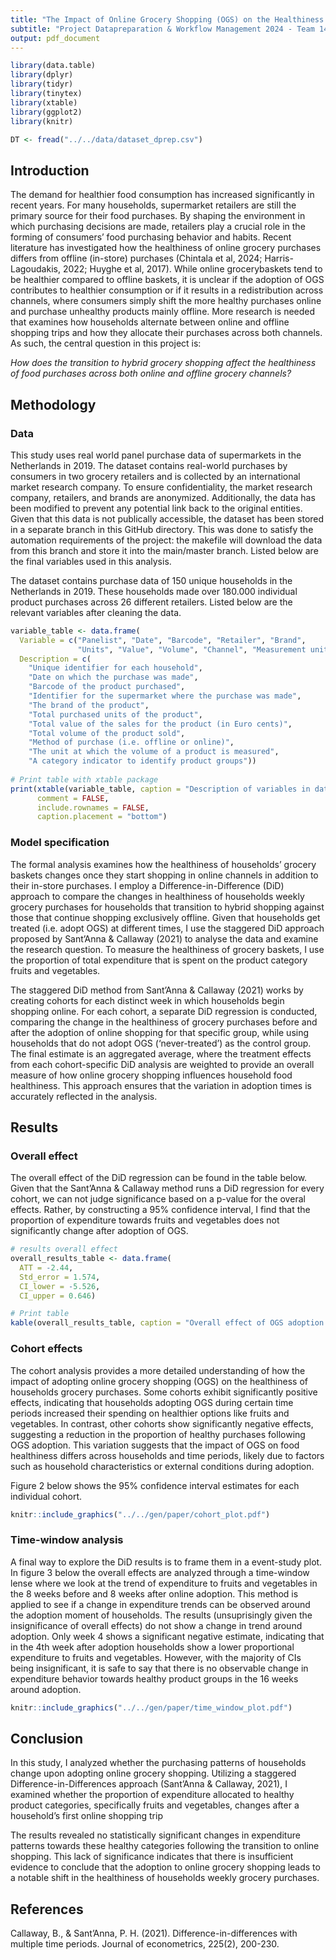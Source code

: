```yaml
---
title: "The Impact of Online Grocery Shopping (OGS) on the Healthiness of Households’ Food Purchases"
subtitle: "Project Datapreparation & Workflow Management 2024 - Team 14"
output: pdf_document
---
```



```r
library(data.table)
library(dplyr)
library(tidyr)
library(tinytex)
library(xtable)
library(ggplot2)
library(knitr)
```

```r

DT <- fread("../../data/dataset_dprep.csv")
```

## Introduction

The demand for healthier food consumption has increased significantly in recent years. For many households, supermarket retailers are still the primary source for their food purchases. By shaping the environment in
which purchasing decisions are made, retailers play a crucial role in the forming of consumers’ food purchasing
behavior and habits. Recent literature has investigated how the healthiness of online grocery purchases differs from offline (in-store) purchases (Chintala et al, 2024; Harris-Lagoudakis, 2022; Huyghe et al, 2017).
While online grocerybaskets tend to be healthier compared to offline baskets, it is unclear if the adoption of OGS contributes to
healthier consumption or if it results in a redistribution across channels, where consumers simply shift the
more healthy purchases online and purchase unhealthy products mainly offline. More research is needed that
examines how households alternate between online and offline shopping trips and how they allocate their purchases across both channels. As such, the central question in this project is:

*How does the transition to hybrid grocery shopping affect the healthiness of food purchases across both online and offline grocery channels?*

## Methodology

### Data

This study uses real world panel purchase data of supermarkets in the Netherlands in 2019. The dataset contains real-world purchases by consumers in two grocery retailers and is collected by an international market research company. To ensure confidentiality, the market research company, retailers, and brands are anonymized. Additionally, the data has been modified to prevent any potential link back to the original entities. Given that this data is not publically accessible, the dataset has been stored in a separate branch in this GitHub directory. This was done to satisfy the automation requirements of the project: the makefile will download the data from this branch and store it into the main/master branch. Listed below are the final variables used in this analysis.

The dataset contains purchase data of 150 unique households in the Netherlands in 2019. These households made over 180.000 individual product purchases across 26 different retailers. Listed below are the relevant variables after cleaning the data.

```r
variable_table <- data.frame(
  Variable = c("Panelist", "Date", "Barcode", "Retailer", "Brand", 
               "Units", "Value", "Volume", "Channel", "Measurement unit", "Segment"),
  Description = c(
    "Unique identifier for each household",
    "Date on which the purchase was made",
    "Barcode of the product purchased",
    "Identifier for the supermarket where the purchase was made",
    "The brand of the product",
    "Total purchased units of the product",
    "Total value of the sales for the product (in Euro cents)",
    "Total volume of the product sold",
    "Method of purchase (i.e. offline or online)",
    "The unit at which the volume of a product is measured",
    "A category indicator to identify product groups"))
    
# Print table with xtable package
print(xtable(variable_table, caption = "Description of variables in dataset"), 
      comment = FALSE, 
      include.rownames = FALSE, 
      caption.placement = "bottom")
```

\newpage

### Model specification

The formal analysis examines how the healthiness of households’ grocery baskets changes once they start shopping in online channels in addition to their in-store purchases. 
I employ a Difference-in-Difference (DiD) approach to compare the changes in healthiness of households weekly grocery purchases for households that transition to
hybrid shopping against those that continue shopping exclusively offline. Given that households get treated (i.e. adopt OGS) at different times, I use the staggered DiD approach proposed by Sant'Anna & Callaway (2021) to analyse the data and examine the research question. To measure the healthiness of grocery baskets, I use the proportion of total expenditure that is spent on the product category fruits and vegetables.

The staggered DiD method from Sant'Anna & Callaway (2021) works by creating cohorts for each distinct week in which households begin shopping online. For each cohort, a separate DiD regression is conducted, comparing the change in the healthiness of grocery purchases before and after the adoption of online shopping for that specific group, while using households that do not adopt OGS ('never-treated') as the control group. The final estimate is an aggregated average, where the treatment effects from each cohort-specific DiD analysis are weighted to provide an overall measure of how online grocery shopping influences household food healthiness. This approach ensures that the variation in adoption times is accurately reflected in the analysis.

## Results

### Overall effect

The overall effect of the DiD regression can be found in the table below. Given that the Sant'Anna & Callaway method runs a DiD regression for every cohort, we can not judge significance based on a p-value for the overal effects. Rather, by constructing a 95% confidence interval, I find that the proportion of expenditure towards
fruits and vegetables does not significantly change after adoption of OGS.

```r
# results overall effect
overall_results_table <- data.frame(
  ATT = -2.44,
  Std_error = 1.574,
  CI_lower = -5.526,
  CI_upper = 0.646)

# Print table
kable(overall_results_table, caption = "Overall effect of OGS adoption.")
``` 

### Cohort effects

The cohort analysis provides a more detailed understanding of how the impact of adopting online grocery shopping (OGS) on the healthiness of households grocery purchases. Some cohorts exhibit significantly positive effects, indicating that households adopting OGS during certain time periods increased their spending on healthier options like fruits and vegetables. In contrast, other cohorts show significantly negative effects, suggesting a reduction in the proportion of healthy purchases following OGS adoption. This variation suggests that the impact of OGS on food healthiness differs across households and time periods, likely due to factors such as household characteristics or external conditions during adoption.

Figure 2 below shows the 95% confidence interval estimates for each individual cohort.

```r
knitr::include_graphics("../../gen/paper/cohort_plot.pdf")
```


### Time-window analysis

A final way to explore the DiD results is to frame them in a event-study plot. In figure 3 below the overall effects are analyzed through a time-window lense where we look at the trend of expenditure to fruits and vegetables in the 8 weeks before and 8 weeks after online adoption. This method is applied to see if a change in expenditure trends can be observed around the adoption moment of households. The results (unsuprisingly given the insignificance of overall effects) do not show a change in trend around adoption. Only week 4 shows a significant negative estimate, indicating that in the 4th week after adoption households show a lower proportional expenditure to fruits and vegetables. However, with the majority of CIs being insignificant, it is safe to say that there is no observable change in expenditure behavior towards healthy product groups in the 16 weeks around adoption. 

```r
knitr::include_graphics("../../gen/paper/time_window_plot.pdf")
```


## Conclusion

In this study, I analyzed whether the purchasing patterns of households change upon adopting online grocery shopping. Utilizing a staggered Difference-in-Differences approach (Sant'Anna & Callaway, 2021), I examined whether the proportion of expenditure allocated to healthy product categories, specifically fruits and vegetables, changes after a household's first online shopping trip

The results revealed no statistically significant changes in expenditure patterns towards these healthy categories following the transition to online shopping. This lack of significance indicates that there is insufficient evidence to conclude that the adoption to online grocery shopping leads to a notable shift in the healthiness of households weekly grocery purchases.



## References

Callaway, B., & Sant’Anna, P. H. (2021). Difference-in-differences with multiple time periods. Journal of econometrics, 225(2), 200-230.
